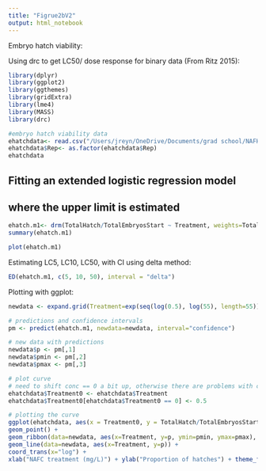 ```yaml
---
title: "Figrue2bV2"
output: html_notebook
---
```


Embryo hatch viability:

Using drc to get LC50/ dose response for binary data (From Ritz 2015):

```r
library(dplyr)
library(ggplot2)
library(ggthemes)
library(gridExtra)
library(lme4)
library(MASS)
library(drc)

#embryo hatch viability data
ehatchdata<- read.csv("/Users/jreyn/OneDrive/Documents/grad school/NAFHM19/Data/analysis/EmbryoMort2.csv")
ehatchdata$Rep<- as.factor(ehatchdata$Rep)
ehatchdata
```
## Fitting an extended logistic regression model
## where the upper limit is estimated

```r
ehatch.m1<- drm(TotalHatch/TotalEmbryosStart ~ Treatment, weights=TotalHatch, data=ehatchdata, fct=LL.3(), type="binomial")
summary(ehatch.m1)
```

```r
plot(ehatch.m1)
```

Estimating LC5, LC10, LC50, with CI using delta method:
```r
ED(ehatch.m1, c(5, 10, 50), interval = "delta")
```


Plotting with ggplot:
```r
newdata <- expand.grid(Treatment=exp(seq(log(0.5), log(55), length=55)))
```

```r
# predictions and confidence intervals
pm <- predict(ehatch.m1, newdata=newdata, interval="confidence")
```

```r
# new data with predictions
newdata$p <- pm[,1]
newdata$pmin <- pm[,2]
newdata$pmax <- pm[,3]
```

```r
# plot curve
# need to shift conc == 0 a bit up, otherwise there are problems with coord_trans
ehatchdata$Treatment0 <- ehatchdata$Treatment
ehatchdata$Treatment0[ehatchdata$Treatment0 == 0] <- 0.5
```

```r
# plotting the curve
ggplot(ehatchdata, aes(x = Treatment0, y = TotalHatch/TotalEmbryosStart)) +
geom_point() + 
geom_ribbon(data=newdata, aes(x=Treatment, y=p, ymin=pmin, ymax=pmax), alpha=0.2) +
geom_line(data=newdata, aes(x=Treatment, y=p)) +
coord_trans(x="log") +
xlab("NAFC treatment (mg/L)") + ylab("Proportion of hatches") + theme_few()
```













